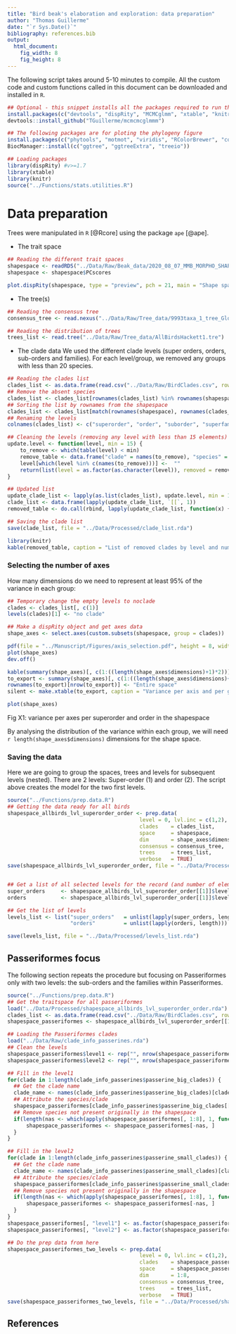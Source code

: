 ```yaml
---
title: "Bird beak's elaboration and exploration: data preparation"
author: "Thomas Guillerme"
date: "`r Sys.Date()`"
bibliography: references.bib
output:
  html_document:
    fig_width: 8
    fig_height: 8
---
```


The following script takes around 5-10 minutes to compile. All the custom code and custom functions called in this document can be downloaded and installed in `R`.

```r
## Optional - this snippet installs all the packages required to run the analyses
install.packages(c("devtools", "dispRity", "MCMCglmm", "xtable", "knitr", "ggplot2"))
devtools::install_github("TGuillerme/mcmcmcglmmm")

## The following packages are for ploting the phylogeny figure
install.packages(c("phytools", "motmot", "viridis", "RColorBrewer", "colorspace", "ggnewscale", "treeplyr", "BiocManager"))
BiocManager::install(c("ggtree", "ggtreeExtra", "treeio"))
```

```r
## Loading packages
library(dispRity) #v>=1.7
library(xtable)
library(knitr)
source("../Functions/stats.utilities.R")
```

# Data preparation

Trees were manipulated in `R` [@Rcore] using the package `ape` [@ape].

 * The trait space

```r
## Reading the different trait spaces
shapespace <- readRDS("../Data/Raw/Beak_data/2020_08_07_MMB_MORPHO_SHAPESPACE_FULL.rds")
shapespace <- shapespace$PCscores
```

```r
plot.dispRity(shapespace, type = "preview", pch = 21, main = "Shape space")
```

 * The tree(s)

```r
## Reading the consensus tree
consensus_tree <- read.nexus("../Data/Raw/Tree_data/9993taxa_1_tree_Global_MCC_CA.tre")

## Reading the distribution of trees
trees_list <- read.tree("../Data/Raw/Tree_data/AllBirdsHackett1.tre")
```

 * The clade data
We used the different clade levels (super orders, orders, sub-orders and families). For each level/group, we removed any groups with less than 20 species.

```r
## Reading the clades list
clades_list <- as.data.frame(read.csv("../Data/Raw/BirdClades.csv", row.names = 1, stringsAsFactors = TRUE))
## Remove the absent species
clades_list <- clades_list[rownames(clades_list) %in% rownames(shapespace), ]
## Sorting the list by rownames from the shapespace
clades_list <- clades_list[match(rownames(shapespace), rownames(clades_list)), -c(6, 7)]
## Renaming the levels
colnames(clades_list) <- c("superorder", "order", "suborder", "superfamily", "family")

## Cleaning the levels (removing any level with less than 15 elements)
update.level <- function(level, min = 15) {
    to_remove <- which(table(level) < min)
    remove_table <- data.frame("clade" = names(to_remove), "species" =  c(table(level)[to_remove]))
    level[which(level %in% c(names(to_remove)))] <-  ""
    return(list(level = as.factor(as.character(level)), removed = remove_table))
}

## Updated list
update_clade_list <- lapply(as.list(clades_list), update.level, min = 15)
clade_list <- data.frame(lapply(update_clade_list, `[[`, 1))
removed_table <- do.call(rbind, lapply(update_clade_list, function(x) {rownames(x$removed) <- NULL; return(x$removed)}))

## Saving the clade list
save(clade_list, file = "../Data/Processed/clade_list.rda")
```

```r
library(knitr)
kable(removed_table, caption = "List of removed clades by level and number of species in that clade in the dataset.", label = "Table X1")
```

### Selecting the number of axes

How many dimensions do we need to represent at least 95% of the variance in each group:

```r
## Temporary change the empty levels to noclade
clades <- clades_list[, c(1)]
levels(clades)[1] <- "no clade"

## Make a dispRity object and get axes data
shape_axes <- select.axes(custom.subsets(shapespace, group = clades))

pdf(file = "../Manuscript/Figures/axis_selection.pdf", height = 8, width = 12)
plot(shape_axes)
dev.off()
```

```r
kable(summary(shape_axes)[, c(1:((length(shape_axes$dimensions)+1)*2))], caption = "variance per axes for the Shape space", label = "Table X2")
to_export <- summary(shape_axes)[, c(1:((length(shape_axes$dimensions)+1)*2))]
rownames(to_export)[nrow(to_export)] <- "Entire space"
silent <- make.xtable(to_export, caption = "Variance per axis and per group in the shape space. The \"no clade\" group contains birds not attributed to any of the other groups (i.e. from a clade with less than 15 species).", label = "tab_variance_per_axis", path = "../Manuscript/Tables/", include.rownames = TRUE)
```


```r
plot(shape_axes)
```
Fig X1: variance per axes per superorder and order in the shapespace

By analysing the distribution of the variance within each group, we will need `r length(shape_axes$dimensions)` dimensions for the shape space.


### Saving the data

Here we are going to group the spaces, trees and levels for subsequent levels (nested).
There are 2 levels: Super-order (1) and order (2).
The script above creates the model for the two first levels.

```r
source("../Functions/prep.data.R")
## Getting the data ready for all birds
shapespace_allbirds_lvl_superorder_order <- prep.data(
                                          level = 0, lvl.inc = c(1,2),
                                          clades    = clades_list,
                                          space     = shapespace,
                                          dim       = shape_axes$dimensions,
                                          consensus = consensus_tree,
                                          trees     = trees_list,
                                          verbose   = TRUE)
save(shapespace_allbirds_lvl_superorder_order, file = "../Data/Processed/shapespace_allbirds_lvl_superorder_order.rda")


## Get a list of all selected levels for the record (and number of elements per levels)
super_orders     <- shapespace_allbirds_lvl_superorder_order[[1]]$levels[[1]]
orders           <- shapespace_allbirds_lvl_superorder_order[[1]]$levels[[2]]

## Get the list of levels
levels_list <- list("super_orders"   = unlist(lapply(super_orders, length)),
                    "orders"         = unlist(lapply(orders, length)))

save(levels_list, file = "../Data/Processed/levels_list.rda")
```


## Passeriformes focus

The following section repeats the procedure but focusing on Passeriformes only with two levels: the sub-orders and the families within Passeriformes.

```r
source("../Functions/prep.data.R")
## Get the traitspace for all passeriformes
load("../Data/Processed/shapespace_allbirds_lvl_superorder_order.rda")
clades_list <- as.data.frame(read.csv("../Data/Raw/BirdClades.csv", row.names = 1, stringsAsFactors = TRUE))
shapespace_passeriformes <- shapespace_allbirds_lvl_superorder_order[[1]]$space[shapespace_allbirds_lvl_superorder_order[[1]]$space$level2 == "Passeriformes", ]

## Loading the Passeriformes clades
load("../Data/Raw/clade_info_passerines.rda")
## Clean the levels
shapespace_passeriformes$level1 <- rep("", nrow(shapespace_passeriformes))
shapespace_passeriformes$level2 <- rep("", nrow(shapespace_passeriformes))

## Fill in the level1
for(clade in 1:length(clade_info_passerines$passerine_big_clades)) {
  ## Get the clade name
  clade_name <- names(clade_info_passerines$passerine_big_clades)[clade]
  ## Attribute the species/clade
  shapespace_passeriformes[clade_info_passerines$passerine_big_clades[[clade]], "level1"] <- clade_name
  ## Remove species not present originally in the shapespace
  if(length(nas <- which(apply(shapespace_passeriformes[, 1:8], 1, function(row) any(is.na(row))))) > 0) {
      shapespace_passeriformes <- shapespace_passeriformes[-nas, ]
  }
}

## Fill in the level2
for(clade in 1:length(clade_info_passerines$passerine_small_clades)) {
  ## Get the clade name
  clade_name <- names(clade_info_passerines$passerine_small_clades)[clade]
  ## Attribute the species/clade
  shapespace_passeriformes[clade_info_passerines$passerine_small_clades[[clade]], "level2"] <- clade_name
  ## Remove species not present originally in the shapespace
  if(length(nas <- which(apply(shapespace_passeriformes[, 1:8], 1, function(row) any(is.na(row))))) > 0) {
      shapespace_passeriformes <- shapespace_passeriformes[-nas, ]
  }
}
shapespace_passeriformes[, "level1"] <- as.factor(shapespace_passeriformes[, "level1"])
shapespace_passeriformes[, "level2"] <- as.factor(shapespace_passeriformes[, "level2"])

## Do the prep data from here
shapespace_passeriformes_two_levels <- prep.data(
                                          level = 0, lvl.inc = c(1,2),
                                          clades    = shapespace_passeriformes[, c("level1", "level2")],
                                          space     = shapespace_passeriformes,
                                          dim       = 1:8,
                                          consensus = consensus_tree,
                                          trees     = trees_list,
                                          verbose   = TRUE)
save(shapespace_passeriformes_two_levels, file = "../Data/Processed/shapespace_passeriformes_two_levels.rda")
```




## References